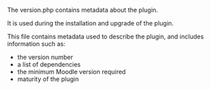 The version.php contains metadata about the plugin.

It is used during the installation and upgrade of the plugin.

This file contains metadata used to describe the plugin, and includes information such as:

- the version number
- a list of dependencies
- the minimum Moodle version required
- maturity of the plugin
